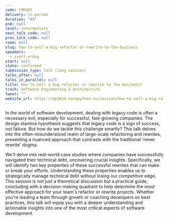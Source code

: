 ```yaml
---
code: C9KSKY
delivery: in-person
duration: "45"
end: null
level: intermediate
next_talk_code: null
prev_talk_code: null
room: null
slug: how-to-sell-a-big-refactor-or-rewrite-to-the-business
speakers:
  - ivett-ordog
start: null
state: confirmed
submission_type: Talk (long session)
talks_after: null
talks_in_parallel: null
title: How to sell a big refactor or rewrite to the business?
track: Software Engineering & Architecture
tweet: ""
website_url: https://ep2024.europython.eu/session/how-to-sell-a-big-refactor-or-rewrite-to-the-business
---
```


In the world of software development, dealing with legacy code is often a
necessary evil, especially for successful, fast-growing companies. The design
stamina hypothesis suggests that legacy code is a sign of success, not failure.
But how do we tackle this challenge smartly? This talk delves into the
often-misunderstood realm of large-scale refactoring and rewrites, presenting a
nuanced approach that contrasts with the traditional 'never rewrite' dogma.

We'll delve into real-world case studies where companies have successfully
navigated their technical debt, uncovering crucial insights. Specifically, we
will identify two key properties of these successful rewrites that can make or
break your efforts. Understanding these properties enables us to strategically
manage technical debt without losing our competitive edge. This session is not
just a theoretical discussion but a practical guide, concluding with a
decision-making quadrant to help determine the most effective approach for your
team's refactor or rewrite projects. Whether you're leading a team through
growth or coaching developers on best practices, this talk will equip you with a
deeper understanding and actionable insights into one of the most critical
aspects of software development.

